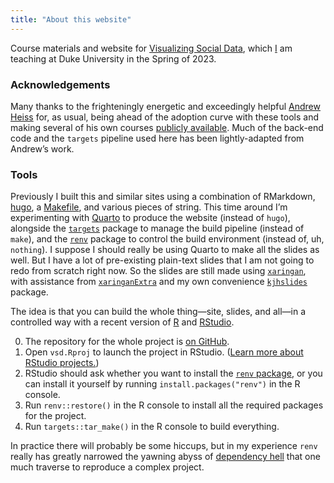 ```yaml
---
title: "About this website"
---
```


Course materials and website for [Visualizing Social Data](https://visualizingsociety.com), which [I](https://kieranhealy.org/about) am teaching at Duke University in the Spring of 2023. 

### Acknowledgements

Many thanks to the frighteningly energetic and exceedingly helpful [Andrew Heiss](https://www.andrewheiss.com) for, as usual, being ahead of the adoption curve with these tools and making several of his own courses [publicly available](https://www.andrewheiss.com/teaching/). Much of the back-end code and the `targets` pipeline used here has been lightly-adapted from Andrew's work. 

### Tools

Previously I built this and similar sites using a combination of RMarkdown, [hugo](https://gohugo.io), a [Makefile](https://www.gnu.org/software/make/), and various pieces of string. This time around I'm experimenting with [Quarto](https://quarto.org) to produce the website (instead of `hugo`), alongside the  [`targets`](https://docs.ropensci.org/targets/) package to manage the build pipeline (instead of `make`), and the [`renv`](https://rstudio.github.io/renv/) package to control the build environment (instead of, uh, `nothing`). I suppose I should really be using Quarto to make all the slides as well. But I have a lot of pre-existing plain-text slides that I am not going to redo from scratch right now. So the slides are still made using [`xaringan`](https://github.com/yihui/xaringan), with assistance from [`xaringanExtra`](https://pkg.garrickadenbuie.com/xaringanExtra/#/) and my own convenience [`kjhslides`](https://kjhealy.github.io/kjhslides) package.

The idea is that you can build the whole thing—site, slides, and all—in a controlled way with a recent version of [R](https://r-project.org) and [RStudio](https://posit.co). 

0. The repository for the whole project is [on GitHub](https://github.com/kjhealy/vsd).
1. Open `vsd.Rproj` to launch the project in RStudio. ([Learn more about RStudio projects.](https://r4ds.had.co.nz/workflow-projects.html))
2. RStudio should ask whether you want to install the [`renv` package](https://rstudio.github.io/renv/), or you can install it yourself by running `install.packages("renv")` in the R console.
3. Run `renv::restore()` in the R console to install all the required packages for the project.
4. Run `targets::tar_make()` in the R console to build everything.

In practice there will probably be some hiccups, but in my experience `renv` really has greatly narrowed the yawning abyss of [dependency hell](https://en.wikipedia.org/wiki/Dependency_hell) that one much traverse to reproduce a complex project.


